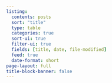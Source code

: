 ```yaml
---
listing:
  contents: posts
  sort: "title"
  type: table
  categories: true
  sort-ui: true
  filter-ui: true
  fields: [title, date, file-modified]
  feed: true
  date-format: short
page-layout: full
title-block-banner: false
---
```




